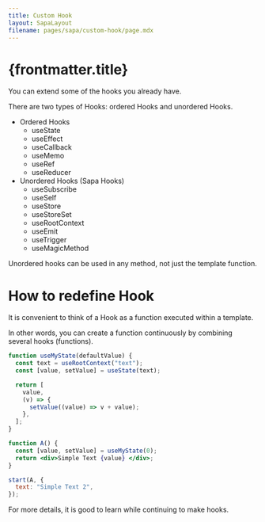 ```yaml
---
title: Custom Hook
layout: SapaLayout
filename: pages/sapa/custom-hook/page.mdx
---
```


# {frontmatter.title}

You can extend some of the hooks you already have.

There are two types of Hooks: ordered Hooks and unordered Hooks.

- Ordered Hooks
  - useState
  - useEffect
  - useCallback
  - useMemo
  - useRef
  - useReducer
- Unordered Hooks (Sapa Hooks)
  - useSubscribe
  - useSelf
  - useStore
  - useStoreSet
  - useRootContext
  - useEmit
  - useTrigger
  - useMagicMethod

Unordered hooks can be used in any method, not just the template function.

# How to redefine Hook

It is convenient to think of a Hook as a function executed within a template.

In other words, you can create a function continuously by combining several hooks (functions).

```jsx
function useMyState(defaultValue) {
  const text = useRootContext("text");
  const [value, setValue] = useState(text);

  return [
    value,
    (v) => {
      setValue((value) => v + value);
    },
  ];
}

function A() {
  const [value, setValue] = useMyState(0);
  return <div>Simple Text {value} </div>;
}

start(A, {
  text: "Simple Text 2",
});
```

For more details, it is good to learn while continuing to make hooks.
